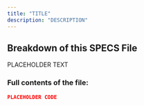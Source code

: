 ```yaml
---
title: "TITLE"
description: "DESCRIPTION"
---
```


## Breakdown of this SPECS File

PLACEHOLDER TEXT

### Full contents of the file:
```json
PLACEHOLDER CODE
```